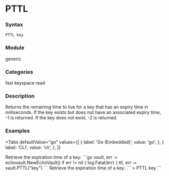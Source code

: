 
# PTTL

### Syntax
```
PTTL key
```

### Module
<span className="acl-category">generic</span>

### Categories 
<span className="acl-category">fast</span>
<span className="acl-category">keyspace</span>
<span className="acl-category">read</span>

### Description 
Returns the remaining time to live for a key that has an expiry time in milliseconds.
If the key exists but does not have an associated expiry time, -1 is returned.
If the key does not exist, -2 is returned.

### Examples

<Tabs
  defaultValue="go"
  values={[
    { label: 'Go (Embedded)', value: 'go', },
    { label: 'CLI', value: 'cli', },
  ]}
>
  <TabItem value="go">
    Retrieve the expiration time of a key:
    ```go
    vault, err := echovault.NewEchoVault()
    if err != nil {
      log.Fatal(err)
    }
    ttl, err := vault.PTTL("key")
    ```
  </TabItem>
  <TabItem value="cli">
    Retrieve the expiration time of a key:
    ```
    > PTTL key
    ```
  </TabItem>
</Tabs>